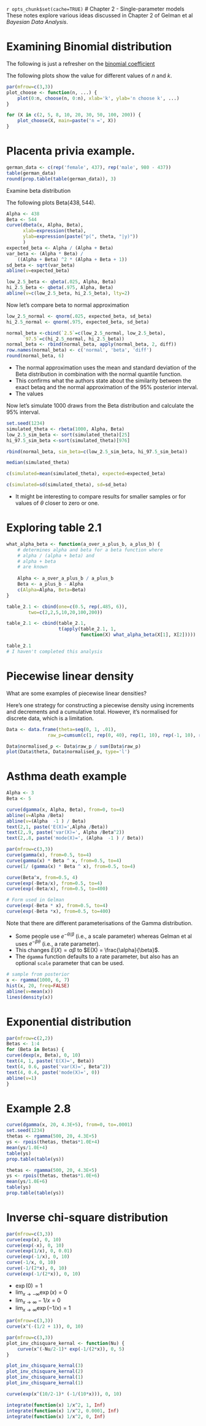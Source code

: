 `r opts_chunk$set(cache=TRUE)`
# Chapter 2 - Single-parameter models
These notes explore various ideas discussed in Chapter 2 of Gelman et al *Bayesian Data Analysis*.

# Examining Binomial distribution
The following is just a refresher on the [binomial coefficient](http://en.wikipedia.org/wiki/Binomial_coefficient)

The following plots show the value for different values of $n$ and $k$.

```r
par(mfrow=c(3,3))
plot_choose <- function(n, ...) {
    plot(0:n, choose(n, 0:n), xlab='k', ylab='n choose k', ...)
}

for (X in c(2, 5, 8, 10, 20, 30, 50, 100, 200)) {
    plot_choose(X, main=paste('n =', X))
}
```

# Placenta privia example.

```r
german_data <- c(rep('female', 437), rep('male', 980 - 437))
table(german_data)
round(prop.table(table(german_data)), 3)

```


Examine beta distribution

The following plots $\text{Beta}(438, 544)$.

```r
Alpha <- 438
Beta <- 544
curve(dbeta(x, Alpha, Beta), 
      xlab=expression(theta),
      ylab=expression(paste("p(", theta, "|y)"))
      )
expected_beta <- Alpha / (Alpha + Beta)
var_beta <- (Alpha * Beta) /
    ((Alpha + Beta) ^2 * (Alpha + Beta + 1))
sd_beta <- sqrt(var_beta)
abline(v=expected_beta)

low_2.5_beta <- qbeta(.025, Alpha, Beta)
hi_2.5_beta <- qbeta(.975, Alpha, Beta)
abline(v=c(low_2.5_beta, hi_2.5_beta), lty=2)
```

Now let's compare beta to normal approximation

```r
low_2.5_normal <- qnorm(.025, expected_beta, sd_beta)
hi_2.5_normal <- qnorm(.975, expected_beta, sd_beta)

normal_beta <-cbind(`2.5`=c(low_2.5_normal, low_2.5_beta),
      `97.5`=c(hi_2.5_normal, hi_2.5_beta))
normal_beta <- rbind(normal_beta, apply(normal_beta, 2, diff))
row.names(normal_beta) <- c('normal', 'beta', 'diff')
round(normal_beta, 6)
```

* The normal approximation uses the mean and standard deviation of the Beta distribution in combination with the normal quantile function.
* This confirms what the authors state about the similarity between the exact betaq and the normal approximation of the 95% posterior interval.
* The values

Now let's simulate 1000 draws from the Beta distribution and calculate the 95% interval.

```r
set.seed(1234)
simulated_theta <- rbeta(1000, Alpha, Beta)
low_2.5_sim_beta <- sort(simulated_theta)[25]
hi_97.5_sim_beta <-sort(simulated_theta)[976]

rbind(normal_beta, sim_beta=c(low_2.5_sim_beta, hi_97.5_sim_beta))

median(simulated_theta)

c(simulated=mean(simulated_theta), expected=expected_beta)

c(simulated=sd(simulated_theta), sd=sd_beta)
```

* It might be interesting to compare results for smaller samples or for values of $\theta$ closer to zero or one.

# Exploring table 2.1
```r
what_alpha_beta <- function(a_over_a_plus_b, a_plus_b) {
    # determines alpha and beta for a beta function where
    # alpha / (alpha + beta) and
    # alpha + beta
    # are known
    
    Alpha <- a_over_a_plus_b / a_plus_b
    Beta <- a_plus_b - Alpha
    c(Alpha=Alpha, Beta=Beta)
}

table_2.1 <- cbind(one=c(0.5, rep(.485, 6)),
        two=c(2,2,5,10,20,100,200))

table_2.1 <- cbind(table_2.1, 
                   t(apply(table_2.1, 1, 
                           function(X) what_alpha_beta(X[1], X[2]))))

table_2.1
# I haven't completed this analysis
```

# Piecewise linear density
What are some examples of piecewise linear densities?

Here's one strategy for constructing a piecewise density using increments and decrements and a cumulative total. However, it's normalised for discrete data, which is a limitation. 

```r
Data <- data.frame(theta=seq(0, 1, .01), 
               raw_p=cumsum(c(1, rep(0, 40), rep(1, 10), rep(-1, 10), rep(0, 40))))

Data$normalised_p <- Data$raw_p / sum(Data$raw_p) 
plot(Data$theta, Data$normalised_p, type='l')
```

# Asthma death example
```r
Alpha <- 3
Beta <- 5

curve(dgamma(x, Alpha, Beta), from=0, to=4)
abline(v=Alpha /Beta)
abline(v=(Alpha  -1 ) / Beta)
text(2,1, paste('E(X)=',Alpha /Beta))
text(2,.9, paste('var(X)=', Alpha /Beta^2))
text(2,.8, paste('mode(X)=', (Alpha  -1 ) / Beta))

par(mfrow=c(3,3))
curve(gamma(x), from=0.5, to=4)
curve(gamma(x) * Beta ^ x, from=0.5, to=4)
curve(1/ (gamma(x) * Beta ^ x), from=0.5, to=4)

curve(Beta^x, from=0.5, 4)
curve(exp(-Beta/x), from=0.5, to=4)
curve(exp(-Beta/x), from=0.5, to=400)

# Form used in Gelman
curve(exp(-Beta * x), from=0.5, to=4)
curve(exp(-Beta *x), from=0.5, to=400)
```

Note that there are different parameterisations of the Gamma distribution.

* Some people use $e^{-\theta/\beta}$ (i.e., a scale parameter) whereas Gelman et al uses $e^{-\beta\theta}$ (i.e., a rate parameter).
* This changes $E(X) = \alpha\beta$ to $E(X) = \frac{\alpha}{\beta}$.
* The `dgamma` function defaults to a rate parameter, but also has an optional `scale` parameter that can be used.


```r
# sample from posterior
x <- rgamma(1000, 6, 7)
hist(x, 20, freq=FALSE)
abline(v=mean(x))
lines(density(x))

```

# Exponential distribution

```r
par(mfrow=c(2,2))
Betas <- 1:4
for (Beta in Betas) {
curve(dexp(x, Beta), 0, 10)
text(4, 1, paste('E(X)=', Beta))
text(4, 0.6, paste('var(X)=', Beta^2))
text(4, 0.4, paste('mode(X)=', 0))
abline(v=1)
}
```

# Example 2.8
```r
curve(dgamma(x, 20, 4.3E+5), from=0, to=.0001)
set.seed(1234)
thetas <- rgamma(500, 20, 4.3E+5)
ys <- rpois(thetas, thetas*1.0E+4)
mean(ys/1.0E+4)
table(ys)
prop.table(table(ys))

thetas <- rgamma(500, 20, 4.3E+5)
ys <- rpois(thetas, thetas*1.0E+6)
mean(ys/1.0E+6)
table(ys)
prop.table(table(ys))
```

# Inverse chi-square distribution
```r
par(mfrow=c(3,3))
curve(exp(x), 0, 10)
curve(exp(-x), 0, 10)
curve(exp(1/x), 0, 0.01)
curve(exp(-1/x), 0, 10)
curve(-1/x, 0, 10)
curve(-1/(2*x), 0, 10)
curve(exp(-1/(2*x)), 0, 10)
```

* $\exp(0)=1$
* $\lim_{x \to -\infty} \exp(x) = 0$
* $\lim_{x \to \infty} -1/x = 0$
* $\lim_{x \to \infty} \exp(-1/x) = 1$


```r
par(mfrow=c(3,3))
curve(x^(-(1/2 + 1)), 0, 10)
```

```r
par(mfrow=c(3,3))
plot_inv_chisquare_kernal <- function(Nu) {
    curve(x^(-Nu/2-1)* exp(-1/(2*x)), 0, 5)    
}

plot_inv_chisquare_kernal(3)
plot_inv_chisquare_kernal(2)
plot_inv_chisquare_kernal(1)
plot_inv_chisquare_kernal(1)

curve(exp(x^(10/2-1)* (-1/(10*x))), 0, 10)
```

```r
integrate(function(x) 1/x^2, 1, Inf)
integrate(function(x) 1/x^2, 0.0001, Inf)
integrate(function(x) 1/x^2, 0, Inf)
```


